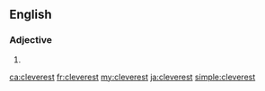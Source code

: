 ==English==

===Adjective===
{{head|en|adjective superlative form}}

# {{en-superlative of|clever}}

[[ca:cleverest]]
[[fr:cleverest]]
[[my:cleverest]]
[[ja:cleverest]]
[[simple:cleverest]]